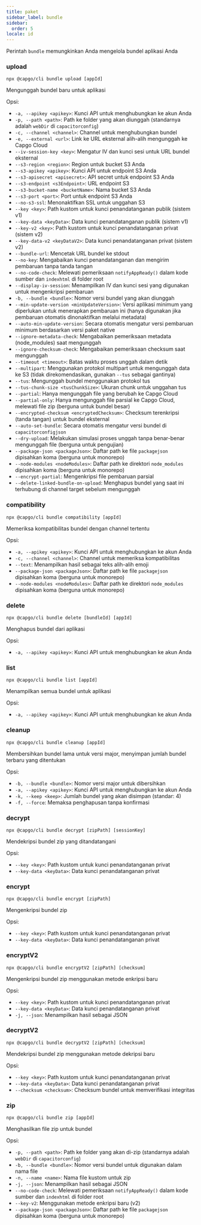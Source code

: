 ```yaml
---
title: paket
sidebar_label: bundle
sidebar:
  order: 5
locale: id
---
```


Perintah `bundle` memungkinkan Anda mengelola bundel aplikasi Anda

### upload

`npx @capgo/cli bundle upload [appId]`

Mengunggah bundel baru untuk aplikasi

Opsi:

- `-a, --apikey <apikey>`: Kunci API untuk menghubungkan ke akun Anda
- `-p, --path <path>`: Path ke folder yang akan diunggah (standarnya adalah `webDir` di `capacitorconfig`)
- `-c, --channel <channel>`: Channel untuk menghubungkan bundel
- `-e, --external <url>`: Link ke URL eksternal alih-alih mengunggah ke Capgo Cloud
- `--iv-session-key <key>`: Mengatur IV dan kunci sesi untuk URL bundel eksternal
- `--s3-region <region>`: Region untuk bucket S3 Anda
- `--s3-apikey <apikey>`: Kunci API untuk endpoint S3 Anda
- `--s3-apisecret <apisecret>`: API secret untuk endpoint S3 Anda
- `--s3-endpoint <s3Endpoint>`: URL endpoint S3
- `--s3-bucket-name <bucketName>`: Nama bucket S3 Anda
- `--s3-port <port>`: Port untuk endpoint S3 Anda
- `--no-s3-ssl`: Menonaktifkan SSL untuk unggahan S3
- `--key <key>`: Path kustom untuk kunci penandatanganan publik (sistem v1)
- `--key-data <keyData>`: Data kunci penandatanganan publik (sistem v1)
- `--key-v2 <key>`: Path kustom untuk kunci penandatanganan privat (sistem v2)
- `--key-data-v2 <keyDataV2>`: Data kunci penandatanganan privat (sistem v2)
- `--bundle-url`: Mencetak URL bundel ke stdout
- `--no-key`: Mengabaikan kunci penandatanganan dan mengirim pembaruan tanpa tanda tangan
- `--no-code-check`: Melewati pemeriksaan `notifyAppReady()` dalam kode sumber dan `indexhtml` di folder root
- `--display-iv-session`: Menampilkan IV dan kunci sesi yang digunakan untuk mengenkripsi pembaruan
- `-b, --bundle <bundle>`: Nomor versi bundel yang akan diunggah
- `--min-update-version <minUpdateVersion>`: Versi aplikasi minimum yang diperlukan untuk menerapkan pembaruan ini (hanya digunakan jika pembaruan otomatis dinonaktifkan melalui metadata)
- `--auto-min-update-version`: Secara otomatis mengatur versi pembaruan minimum berdasarkan versi paket native
- `--ignore-metadata-check`: Mengabaikan pemeriksaan metadata (node_modules) saat mengunggah
- `--ignore-checksum-check`: Mengabaikan pemeriksaan checksum saat mengunggah
- `--timeout <timeout>`: Batas waktu proses unggah dalam detik
- `--multipart`: Menggunakan protokol multipart untuk mengunggah data ke S3 (tidak direkomendasikan, gunakan `--tus` sebagai gantinya)
- `--tus`: Mengunggah bundel menggunakan protokol tus
- `--tus-chunk-size <tusChunkSize>`: Ukuran chunk untuk unggahan tus
- `--partial`: Hanya mengunggah file yang berubah ke Capgo Cloud
- `--partial-only`: Hanya mengunggah file parsial ke Capgo Cloud, melewati file zip (berguna untuk bundel besar)
- `--encrypted-checksum <encryptedChecksum>`: Checksum terenkripsi (tanda tangan) untuk bundel eksternal
- `--auto-set-bundle`: Secara otomatis mengatur versi bundel di `capacitorconfigjson`
- `--dry-upload`: Melakukan simulasi proses unggah tanpa benar-benar mengunggah file (berguna untuk pengujian)
- `--package-json <packageJson>`: Daftar path ke file `packagejson` dipisahkan koma (berguna untuk monorepo)
- `--node-modules <nodeModules>`: Daftar path ke direktori `node_modules` dipisahkan koma (berguna untuk monorepo)
- `--encrypt-partial`: Mengenkripsi file pembaruan parsial
- `--delete-linked-bundle-on-upload`: Menghapus bundel yang saat ini terhubung di channel target sebelum mengunggah

### compatibility

`npx @capgo/cli bundle compatibility [appId]`

Memeriksa kompatibilitas bundel dengan channel tertentu

Opsi:

- `-a, --apikey <apikey>`: Kunci API untuk menghubungkan ke akun Anda
- `-c, --channel <channel>`: Channel untuk memeriksa kompatibilitas
- `--text`: Menampilkan hasil sebagai teks alih-alih emoji
- `--package-json <packageJson>`: Daftar path ke file `packagejson` dipisahkan koma (berguna untuk monorepo)
- `--node-modules <nodeModules>`: Daftar path ke direktori `node_modules` dipisahkan koma (berguna untuk monorepo)

### delete

`npx @capgo/cli bundle delete [bundleId] [appId]`

Menghapus bundel dari aplikasi

Opsi:

- `-a, --apikey <apikey>`: Kunci API untuk menghubungkan ke akun Anda

### list

`npx @capgo/cli bundle list [appId]`

Menampilkan semua bundel untuk aplikasi

Opsi:

- `-a, --apikey <apikey>`: Kunci API untuk menghubungkan ke akun Anda

### cleanup

`npx @capgo/cli bundle cleanup [appId]`

Membersihkan bundel lama untuk versi major, menyimpan jumlah bundel terbaru yang ditentukan

Opsi:

- `-b, --bundle <bundle>`: Nomor versi major untuk dibersihkan
- `-a, --apikey <apikey>`: Kunci API untuk menghubungkan ke akun Anda
- `-k, --keep <keep>`: Jumlah bundel yang akan disimpan (standar: 4)
- `-f, --force`: Memaksa penghapusan tanpa konfirmasi

### decrypt

`npx @capgo/cli bundle decrypt [zipPath] [sessionKey]`

Mendekripsi bundel zip yang ditandatangani

Opsi:

- `--key <key>`: Path kustom untuk kunci penandatanganan privat
- `--key-data <keyData>`: Data kunci penandatanganan privat

### encrypt

`npx @capgo/cli bundle encrypt [zipPath]`

Mengenkripsi bundel zip

Opsi:

- `--key <key>`: Path kustom untuk kunci penandatanganan privat
- `--key-data <keyData>`: Data kunci penandatanganan privat

### encryptV2

`npx @capgo/cli bundle encryptV2 [zipPath] [checksum]`

Mengenkripsi bundel zip menggunakan metode enkripsi baru

Opsi:

- `--key <key>`: Path kustom untuk kunci penandatanganan privat
- `--key-data <keyData>`: Data kunci penandatanganan privat
- `-j, --json`: Menampilkan hasil sebagai JSON

### decryptV2

`npx @capgo/cli bundle decryptV2 [zipPath] [checksum]`

Mendekripsi bundel zip menggunakan metode dekripsi baru

Opsi:

- `--key <key>`: Path kustom untuk kunci penandatanganan privat
- `--key-data <keyData>`: Data kunci penandatanganan privat
- `--checksum <checksum>`: Checksum bundel untuk memverifikasi integritas

### zip

`npx @capgo/cli bundle zip [appId]`

Menghasilkan file zip untuk bundel

Opsi:

- `-p, --path <path>`: Path ke folder yang akan di-zip (standarnya adalah `webDir` di `capacitorconfig`)
- `-b, --bundle <bundle>`: Nomor versi bundel untuk digunakan dalam nama file
- `-n, --name <name>`: Nama file kustom untuk zip
- `-j, --json`: Menampilkan hasil sebagai JSON
- `--no-code-check`: Melewati pemeriksaan `notifyAppReady()` dalam kode sumber dan `indexhtml` di folder root
- `--key-v2`: Menggunakan metode enkripsi baru (v2)
- `--package-json <packageJson>`: Daftar path ke file `packagejson` dipisahkan koma (berguna untuk monorepo)